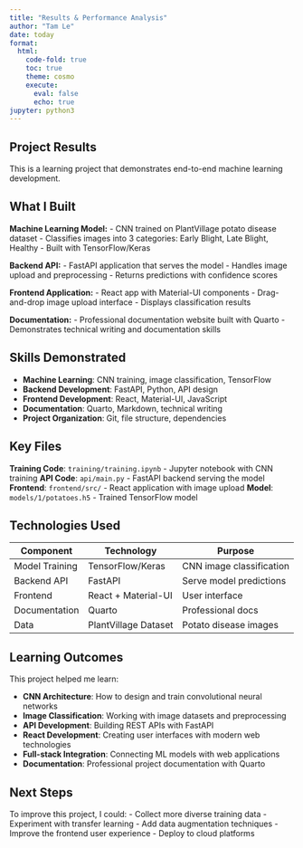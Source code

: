 ```yaml
---
title: "Results & Performance Analysis"
author: "Tam Le"
date: today
format:
  html:
    code-fold: true
    toc: true
    theme: cosmo
    execute:
      eval: false
      echo: true
jupyter: python3
---
```


## Project Results

This is a learning project that demonstrates end-to-end machine learning development.

## What I Built

**Machine Learning Model:**
- CNN trained on PlantVillage potato disease dataset
- Classifies images into 3 categories: Early Blight, Late Blight, Healthy
- Built with TensorFlow/Keras

**Backend API:**
- FastAPI application that serves the model
- Handles image upload and preprocessing
- Returns predictions with confidence scores

**Frontend Application:**
- React app with Material-UI components
- Drag-and-drop image upload interface
- Displays classification results

**Documentation:**
- Professional documentation website built with Quarto
- Demonstrates technical writing and documentation skills

## Skills Demonstrated

- **Machine Learning**: CNN training, image classification, TensorFlow
- **Backend Development**: FastAPI, Python, API design
- **Frontend Development**: React, Material-UI, JavaScript
- **Documentation**: Quarto, Markdown, technical writing
- **Project Organization**: Git, file structure, dependencies

## Key Files

**Training Code**: `training/training.ipynb` - Jupyter notebook with CNN training
**API Code**: `api/main.py` - FastAPI backend serving the model  
**Frontend**: `frontend/src/` - React application with image upload
**Model**: `models/1/potatoes.h5` - Trained TensorFlow model

## Technologies Used

| Component | Technology | Purpose |
|-----------|------------|---------|
| Model Training | TensorFlow/Keras | CNN image classification |
| Backend API | FastAPI | Serve model predictions |
| Frontend | React + Material-UI | User interface |
| Documentation | Quarto | Professional docs |
| Data | PlantVillage Dataset | Potato disease images |

## Learning Outcomes

This project helped me learn:

- **CNN Architecture**: How to design and train convolutional neural networks
- **Image Classification**: Working with image datasets and preprocessing
- **API Development**: Building REST APIs with FastAPI
- **React Development**: Creating user interfaces with modern web technologies
- **Full-stack Integration**: Connecting ML models with web applications
- **Documentation**: Professional project documentation with Quarto

## Next Steps

To improve this project, I could:
- Collect more diverse training data
- Experiment with transfer learning
- Add data augmentation techniques
- Improve the frontend user experience
- Deploy to cloud platforms